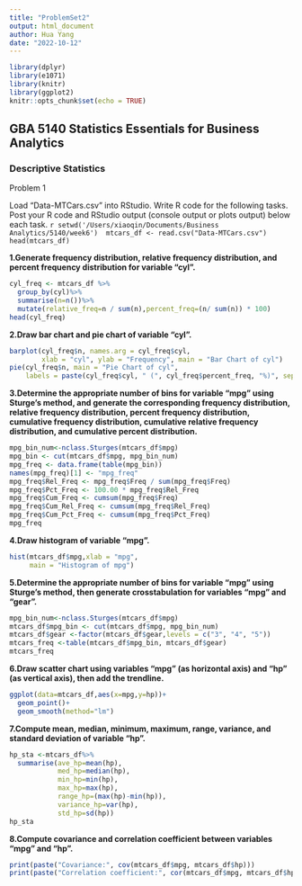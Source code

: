 ```yaml
---
title: "ProblemSet2"
output: html_document
author: Hua Yang
date: "2022-10-12"
---
```


```r
library(dplyr)
library(e1071)
library(knitr)
library(ggplot2)
knitr::opts_chunk$set(echo = TRUE)
```

## GBA 5140 Statistics Essentials for Business Analytics

### Descriptive Statistics


Problem 1

Load “Data-MTCars.csv” into RStudio. Write R code for the following tasks. Post your R code and RStudio output (console output or plots output) below each task.
 ```r
setwd('/Users/xiaoqin/Documents/Business Analytics/5140/week6')
 mtcars_df <- read.csv("Data-MTCars.csv")
 head(mtcars_df)
```

**1.Generate frequency distribution, relative frequency distribution, and percent frequency distribution for variable “cyl”.**
```r
cyl_freq <- mtcars_df %>%
  group_by(cyl)%>%
  summarise(n=n())%>%
  mutate(relative_freq=n / sum(n),percent_freq=(n/ sum(n)) * 100)
head(cyl_freq)
```

**2.Draw bar chart and pie chart of variable “cyl”.**

```r
barplot(cyl_freq$n, names.arg = cyl_freq$cyl,
        xlab = "cyl", ylab = "Frequency", main = "Bar Chart of cyl")
pie(cyl_freq$n, main = "Pie Chart of cyl",
    labels = paste(cyl_freq$cyl, " (", cyl_freq$percent_freq, "%)", sep = ""))
```

 

**3.Determine the appropriate number of bins for variable “mpg” using Sturge’s method, and generate the corresponding frequency distribution, relative frequency distribution, percent frequency distribution, cumulative frequency distribution, cumulative relative frequency distribution, and cumulative percent distribution.**

```r
mpg_bin_num<-nclass.Sturges(mtcars_df$mpg)
mpg_bin <- cut(mtcars_df$mpg, mpg_bin_num)
mpg_freq <- data.frame(table(mpg_bin))
names(mpg_freq)[1] <- "mpg_freq"
mpg_freq$Rel_Freq <- mpg_freq$Freq / sum(mpg_freq$Freq)
mpg_freq$Pct_Freq <- 100.00 * mpg_freq$Rel_Freq
mpg_freq$Cum_Freq <- cumsum(mpg_freq$Freq)
mpg_freq$Cum_Rel_Freq <- cumsum(mpg_freq$Rel_Freq)
mpg_freq$Cum_Pct_Freq <- cumsum(mpg_freq$Pct_Freq)
mpg_freq
```

 

**4.Draw histogram of variable “mpg”.**
```r
hist(mtcars_df$mpg,xlab = "mpg",
     main = "Histogram of mpg")
```



**5.Determine the appropriate number of bins for variable “mpg” using Sturge’s method, then generate crosstabulation for variables “mpg” and “gear”.**

```r
mpg_bin_num<-nclass.Sturges(mtcars_df$mpg)
mtcars_df$mpg_bin <- cut(mtcars_df$mpg, mpg_bin_num)
mtcars_df$gear <-factor(mtcars_df$gear,levels = c("3", "4", "5"))
mtcars_freq <-table(mtcars_df$mpg_bin, mtcars_df$gear)
mtcars_freq

```

 

**6.Draw scatter chart using variables “mpg” (as horizontal axis) and “hp” (as vertical axis), then add the trendline.**
```r
ggplot(data=mtcars_df,aes(x=mpg,y=hp))+
  geom_point()+
  geom_smooth(method="lm")
```
 

**7.Compute mean, median, minimum, maximum, range, variance, and standard deviation of variable “hp”.**

```r
hp_sta <-mtcars_df%>%
  summarise(ave_hp=mean(hp),
            med_hp=median(hp),
            min_hp=min(hp),
            max_hp=max(hp),
            range_hp=(max(hp)-min(hp)),
            variance_hp=var(hp),
            std_hp=sd(hp))
hp_sta
```
 

**8.Compute covariance and correlation coefficient between variables “mpg” and “hp”.**

```r
print(paste("Covariance:", cov(mtcars_df$mpg, mtcars_df$hp)))
print(paste("Correlation coefficient:", cor(mtcars_df$mpg, mtcars_df$hp)))
```


